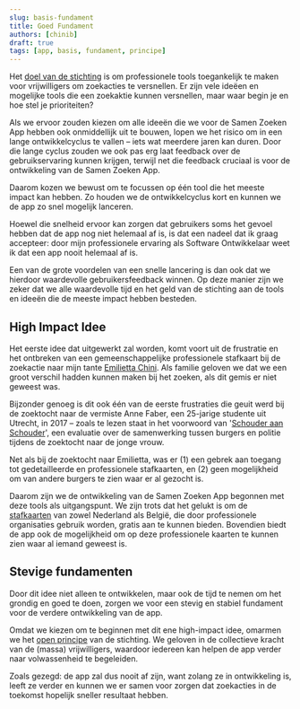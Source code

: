 ```yaml
---
slug: basis-fundament
title: Goed Fundament
authors: [chinib]
draft: true
tags: [app, basis, fundament, principe]
---
```


Het [doel van de stichting](/docs/stichting) is om professionele tools toegankelijk te maken voor vrijwilligers om zoekacties te versnellen.
Er zijn vele ideëen en mogelijke tools die een zoekaktie kunnen versnellen, maar waar begin je en hoe stel je prioriteiten?

Als we ervoor zouden kiezen om alle ideeën die we voor de Samen Zoeken App hebben ook onmiddellijk uit te bouwen, lopen we het risico om in een lange ontwikkelcyclus te vallen – iets wat meerdere jaren kan duren. Door die lange cyclus zouden we ook pas erg laat feedback over de gebruikservaring kunnen krijgen, terwijl net die feedback cruciaal is voor de ontwikkeling van de Samen Zoeken App.

Daarom kozen we bewust om te focussen op één tool die het meeste impact kan hebben. Zo houden we de ontwikkelcyclus kort en kunnen we de app zo snel mogelijk lanceren.

Hoewel die snelheid ervoor kan zorgen dat gebruikers soms het gevoel hebben dat de app nog niet helemaal af is, is dat een nadeel dat ik graag accepteer: door mijn professionele ervaring als Software Ontwikkelaar weet ik dat een app nooit helemaal af is.

Een van de grote voordelen van een snelle lancering is dan ook dat we hierdoor waardevolle gebruikersfeedback winnen. Op deze manier zijn we zeker dat we alle waardevolle tijd en het geld van de stichting aan de tools en ideeën die de meeste impact hebben besteden.

## High Impact Idee

Het eerste idee dat uitgewerkt zal worden, komt voort uit de frustratie en het ontbreken van een gemeenschappelijke professionele stafkaart bij de zoekactie naar mijn tante [Emilietta Chini](https://www.vrt.be/vrtnws/nl/2023/02/28/lichaam-gevonden/). 
Als familie geloven we dat we een groot verschil hadden kunnen maken bij het zoeken, als dit gemis er niet geweest was.

Bijzonder genoeg is dit ook één van de eerste frustraties die geuit werd bij de zoektocht naar de vermiste Anne Faber, een 25-jarige studente uit Utrecht, in 2017 – zoals te lezen staat in het voorwoord van '[Schouder aan Schouder](https://www.politieacademie.nl/kennisenonderzoek/Onderzoek/Documents/19433%20191211%20DEF%20Boek%20Anne%20Faber%20DI.PDF)', 
een evaluatie over de samenwerking tussen burgers en politie tijdens de zoektocht naar de jonge vrouw.

Net als bij de zoektocht naar Emilietta, was er (1) een gebrek aan toegang tot gedetailleerde en professionele stafkaarten, en (2) geen mogelijkheid om van andere burgers te zien waar er al gezocht is.

Daarom zijn we de ontwikkeling van de Samen Zoeken App begonnen met deze tools als uitgangspunt. 
We zijn trots dat het gelukt is om de [stafkaarten](/docs/maps) van zowel Nederland als België, die door professionele organisaties gebruik worden, gratis aan te kunnen bieden. 
Bovendien biedt de app ook de mogelijkheid om op deze professionele kaarten te kunnen zien waar al iemand geweest is.

## Stevige fundamenten

Door dit idee niet alleen te ontwikkelen, maar ook de tijd te nemen om het grondig en goed te doen, zorgen we voor een stevig en stabiel fundament voor de verdere ontwikkeling van de app.

Omdat we kiezen om te beginnen met dit ene high-impact idee, omarmen we het [open principe](/docs/stichting#open) van de stichting. We geloven in de collectieve kracht van de (massa) vrijwilligers, waardoor iedereen kan helpen de app verder naar volwassenheid te begeleiden.

Zoals gezegd: de app zal dus nooit af zijn, want zolang ze in ontwikkeling is, leeft ze verder en kunnen we er samen voor zorgen dat zoekacties in de toekomst hopelijk sneller resultaat hebben. 